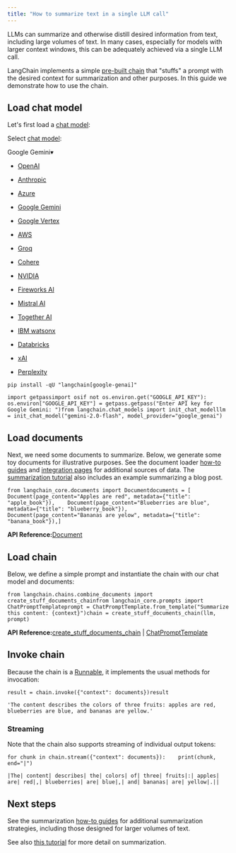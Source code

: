 ```yaml
---
title: "How to summarize text in a single LLM call"
---
```


LLMs can summarize and otherwise distill desired information from text, including large volumes of text. In many cases, especially for models with larger context windows, this can be adequately achieved via a single LLM call.

LangChain implements a simple [pre-built chain](https://python.langchain.com/api_reference/langchain/chains/langchain.chains.combine_documents.stuff.create_stuff_documents_chain.html) that "stuffs" a prompt with the desired context for summarization and other purposes. In this guide we demonstrate how to use the chain.

## Load chat model

Let's first load a [chat model](/src/oss/concepts/chat_models):

Select [chat model](/src/oss/integrations/chat):

Google Gemini▾

* [OpenAI](#)

* [Anthropic](#)

* [Azure](#)

* [Google Gemini](#)

* [Google Vertex](#)

* [AWS](#)

* [Groq](#)

* [Cohere](#)

* [NVIDIA](#)

* [Fireworks AI](#)

* [Mistral AI](#)

* [Together AI](#)

* [IBM watsonx](#)

* [Databricks](#)

* [xAI](#)

* [Perplexity](#)

```
pip install -qU "langchain[google-genai]"
```

```
import getpassimport osif not os.environ.get("GOOGLE_API_KEY"):  os.environ["GOOGLE_API_KEY"] = getpass.getpass("Enter API key for Google Gemini: ")from langchain.chat_models import init_chat_modelllm = init_chat_model("gemini-2.0-flash", model_provider="google_genai")
```

## Load documents

Next, we need some documents to summarize. Below, we generate some toy documents for illustrative purposes. See the document loader [how-to guides](/src/oss/how_to/#document-loaders) and [integration pages](/src/oss/integrations/document_loaders) for additional sources of data. The [summarization tutorial](/src/oss/tutorials/summarization) also includes an example summarizing a blog post.

```
from langchain_core.documents import Documentdocuments = [    Document(page_content="Apples are red", metadata={"title": "apple_book"}),    Document(page_content="Blueberries are blue", metadata={"title": "blueberry_book"}),    Document(page_content="Bananas are yelow", metadata={"title": "banana_book"}),]
```

**API Reference:**[Document](https://python.langchain.com/api_reference/core/documents/langchain_core.documents.base.Document.html)

## Load chain

Below, we define a simple prompt and instantiate the chain with our chat model and documents:

```
from langchain.chains.combine_documents import create_stuff_documents_chainfrom langchain_core.prompts import ChatPromptTemplateprompt = ChatPromptTemplate.from_template("Summarize this content: {context}")chain = create_stuff_documents_chain(llm, prompt)
```

**API Reference:**[create\_stuff\_documents\_chain](https://python.langchain.com/api_reference/langchain/chains/langchain.chains.combine_documents.stuff.create_stuff_documents_chain.html) | [ChatPromptTemplate](https://python.langchain.com/api_reference/core/prompts/langchain_core.prompts.chat.ChatPromptTemplate.html)

## Invoke chain

Because the chain is a [Runnable](/src/oss/concepts/runnables), it implements the usual methods for invocation:

```
result = chain.invoke({"context": documents})result
```

```
'The content describes the colors of three fruits: apples are red, blueberries are blue, and bananas are yellow.'
```

### Streaming

Note that the chain also supports streaming of individual output tokens:

```
for chunk in chain.stream({"context": documents}):    print(chunk, end="|")
```

```
|The| content| describes| the| colors| of| three| fruits|:| apples| are| red|,| blueberries| are| blue|,| and| bananas| are| yellow|.||
```

## Next steps

See the summarization [how-to guides](/src/oss/how_to/#summarization) for additional summarization strategies, including those designed for larger volumes of text.

See also [this tutorial](/src/oss/tutorials/summarization) for more detail on summarization.
